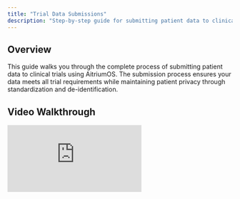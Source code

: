 ```yaml
---
title: "Trial Data Submissions"
description: "Step-by-step guide for submitting patient data to clinical trials"
---
```


## Overview

This guide walks you through the complete process of submitting patient data to clinical trials using AitriumOS. The submission process ensures your data meets all trial requirements while maintaining patient privacy through standardization and de-identification.

## Video Walkthrough

<div style={{ position: "relative", paddingBottom: "calc(54.85407980941036% + 41px)", height: 0, width: "100%" }}>
  <iframe 
    src="https://demo.arcade.software/bwn6hdByRkjUueOQduJJ?embed&embed_mobile=tab&embed_desktop=inline&show_copy_link=true" 
    title="Submit and Standardize a Patient Dataset for Clinical Trial Review" 
    frameBorder="0" 
    loading="lazy" 
    allowFullScreen
    allow="clipboard-write" 
    style={{ position: "absolute", top: 0, left: 0, width: "100%", height: "100%", colorScheme: "light" }}
  />
</div>

## Submission Process

The trial data submission workflow consists of five key steps:

### 1. Trial Dataset Validation

The first step validates your patient data against the trial's specific requirements:
- Verifies presence of required patient data files
- Identifies missing or invalid data elements
- Validates DICOM headers against trial-specific requirements
- Provides detailed feedback on any validation issues

### 2. Structure Standardization

For trials requiring RT structures, this step ensures consistency:
- Processes RTSTRUCT files to standardize organ and target labels
- Maps local naming conventions to trial-standard nomenclature
- Ensures adherence to trial-specific structure requirements
- Generates standardization reports for review

### 3. DICOM Metadata Validation & De-identification

This critical step protects patient privacy:
- Analyzes all DICOM headers for potentially identifying information.
- Applies trial-specific de-identification policies to the DICOM file metadata.

### 4. Final Review

Before submission, review all processed data:
- Verify standardized structure names
- Confirm de-identification completeness
- Review validation results
- Approve data for submission

### 5. Upload to Trial

The final step sends your prepared data to the trial organization:
- Securely compresses (e.g. ZIP file creation), names, and transfers the anonymized patient dataset.
- Provides upload progress tracking
- Confirms successful submission

## Monitoring Submission Status

After submission, you can track the status of each patient dataset:

1. Navigate to the trial homepage in AitriumOS
2. View dataset completion status for each Trial Patient ID.

## Best Practices

<AccordionGroup>
  <Accordion title="Prepare Your Data">
    - Ensure that any supplementary non-DICOM files you intend to send do not have personally-identifiable information.
    - Ensure that the DICOM images you intend to send do not have burned-in pixels with personally-identifiable information.
    - Ensure all required DICOM series are present
  </Accordion>
  
  <Accordion title="Review Validation Results">
    - Ensure you review the Dataset completness validation and address required data errors before proceeding.
  </Accordion>
</AccordionGroup>

## Troubleshooting Common Issues

### Validation Failures
If dataset validation fails:
- Check the Analysis Result's Data Errors tab.  The DICOM data provided may be corrupted.
- Check that all required DICOM series are present in the folder you've selected.

### Structure Standardization Issues
For RT structure problems:
- Confirm RTSTRUCT files are properly linked to image series
- Check that structure names can be mapped to trial standards
- Review the standardization mapping table

### Upload Errors
If uploads fail:
- Verify your internet connection stability
- Check available disk space
- Ensure you have proper trial permissions
- Contact support if issues persist

## Need Help?

If you encounter any issues during the submission process:
- Review the error messages carefully
- Consult the trial-specific requirements documentation
- Contact support at [support@aitriumos.com](mailto:support@aitriumos.com)
- Include your trial ID and patient ID when reporting issues